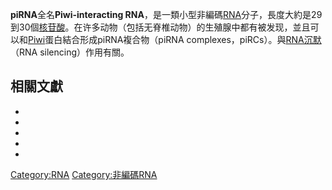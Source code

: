 {{lowercase}}
'''piRNA'''全名'''Piwi-interacting RNA'''，是一類小型非編碼[[核糖核酸|RNA]]分子，長度大約是29到30個[[核苷酸|核苷酸]]。在许多动物（包括无脊椎动物）的生殖腺中都有被发现，並且可以和[[Piwi|Piwi]]蛋白結合形成piRNA複合物（piRNA complexes，piRCs）。與[[RNA沉默|RNA沉默]]（RNA silencing）作用有關。

== 相關文獻 ==
*{{Cite journal|title=Characterization of the piRNA Complex from Rat Testes|url=https://www.science.org/doi/10.1126/science.1130164|last=Lau|first=Nelson C.|last2=Seto|first2=Anita G.|date=2006-07-21|journal=Science|issue=5785|doi=10.1126/science.1130164|volume=313|pages=363–367|language=en|issn=0036-8075|last3=Kim|first3=Jinkuk|last4=Kuramochi-Miyagawa|first4=Satomi|last5=Nakano|first5=Toru|last6=Bartel|first6=David P.|last7=Kingston|first7=Robert E.|access-date=2021-11-10|archive-date=2021-11-10|archive-url=https://web.archive.org/web/20211110134654/https://www.science.org/doi/10.1126/science.1130164}}
*{{Cite journal|title=Small RNAs just got bigger: Piwi-interacting RNAs (piRNAs) in mammalian testes|url=http://www.genesdev.org/cgi/doi/10.1101/gad.1456106|last=Kim|first=V. N.|date=2006-08-01|journal=Genes & Development|issue=15|doi=10.1101/gad.1456106|volume=20|pages=1993–1997|language=en|issn=0890-9369}}
*{{Cite journal|title=A germline-specific class of small RNAs binds mammalian Piwi proteins|url=http://www.nature.com/articles/nature04917|last=Girard|first=Angélique|last2=Sachidanandam|first2=Ravi|date=2006-07|journal=Nature|issue=7099|doi=10.1038/nature04917|volume=442|pages=199–202|language=en|issn=0028-0836|last3=Hannon|first3=Gregory J.|last4=Carmell|first4=Michelle A.|access-date=2021-11-10|archive-date=2022-04-07|archive-url=https://web.archive.org/web/20220407104452/https://www.nature.com/articles/nature04917}}
*{{Cite journal|title=A novel class of small RNAs bind to MILI protein in mouse testes|url=http://www.nature.com/articles/nature04916|last=Aravin|first=Alexei|last2=Gaidatzis|first2=Dimos|date=2006-07|journal=Nature|issue=7099|doi=10.1038/nature04916|volume=442|pages=203–207|language=en|issn=0028-0836|last3=Pfeffer|first3=Sébastien|last4=Lagos-Quintana|first4=Mariana|last5=Landgraf|first5=Pablo|last6=Iovino|first6=Nicola|last7=Morris|first7=Patricia|last8=Brownstein|first8=Michael J.|last9=Kuramochi-Miyagawa|first9=Satomi|access-date=2021-11-10|archive-date=2022-02-24|archive-url=https://web.archive.org/web/20220224214629/https://www.nature.com/articles/nature04916}}
*{{Cite journal|title=A novel class of small RNAs in mouse spermatogenic cells|url=http://genesdev.cshlp.org/lookup/doi/10.1101/gad.1434406|last=Grivna|first=Shane T.|last2=Beyret|first2=Ergin|date=2006-07-01|journal=Genes & Development|issue=13|doi=10.1101/gad.1434406|volume=20|pages=1709–1714|language=en|issn=0890-9369|pmc=PMC1522066|pmid=16766680|last3=Wang|first3=Zhong|last4=Lin|first4=Haifan}}

{{biochem-stub}}
{{RNA类型}}
{{核酸}}

[[Category:RNA|Category:RNA]]
[[Category:非編碼RNA|Category:非編碼RNA]]